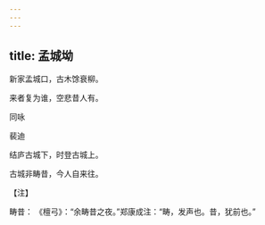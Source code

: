 ```yaml
---
---
---
```

title: 孟城坳
---




新家孟城口，古木馀衰柳。

来者复为谁，空悲昔人有。





同咏


裴迪

结庐古城下，时登古城上。

古城非畴昔，今人自来往。

【注】

畴昔： 《檀弓》：“余畴昔之夜。”郑康成注：“畴，发声也。昔，犹前也。”